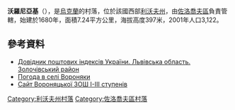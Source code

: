 {{coord|49|46|34|N|24|53|30|E|scale:100000|display=title}}

'''沃羅尼亞基'''（{{lang-uk|Вороняки}}），是[[烏克蘭|烏克蘭]]的村落，位於該國西部[[利沃夫州|利沃夫州]]，由[[佐洛喬夫區|佐洛喬夫區]]負責管轄，始建於1680年，面積7.24平方公里，海拔高度397米，2001年人口3,122。

==參考資料==
*[http://www.uaidx.com/13/290?f=index&d=desc&lang=ua Довідник поштових індексів України. Львівська область. Золочівський район] {{Wayback|url=http://www.uaidx.com/13/290?f=index&d=desc&lang=ua |date=20160127100105 }}
* [http://weather.in.ua/ua/l'vovskaja/4644 Погода в селі Вороняки]{{Wayback|url=http://weather.in.ua/ua/l%27vovskaja/4644 |date=20160305203349 }}
* [http://voronaky.edukit.lviv.ua/ Сайт Вороняцької ЗОШ І-ІІІ ступенів] {{Wayback|url=http://voronaky.edukit.lviv.ua/ |date=20160306000435 }}

{{DEFAULTSORT:Вороняки}}
[[Category:利沃夫州村落|Category:利沃夫州村落]]
[[Category:佐洛喬夫區村落|Category:佐洛喬夫區村落]]


{{Lviv-geo-stub}}